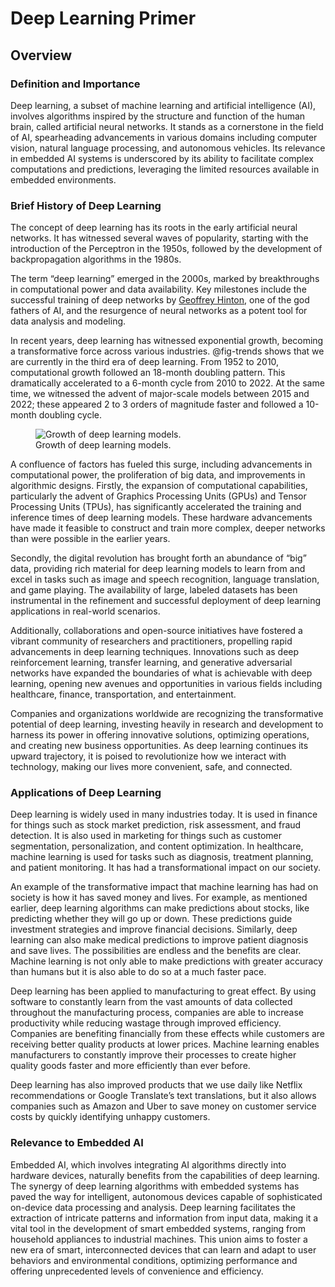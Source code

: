 # Deep Learning Primer

## Overview

### Definition and Importance

Deep learning, a subset of machine learning and artificial intelligence (AI), involves algorithms inspired by the structure and function of the human brain, called artificial neural networks. It stands as a cornerstone in the field of AI, spearheading advancements in various domains including computer vision, natural language processing, and autonomous vehicles. Its relevance in embedded AI systems is underscored by its ability to facilitate complex computations and predictions, leveraging the limited resources available in embedded environments.

### Brief History of Deep Learning

The concept of deep learning has its roots in the early artificial neural networks. It has witnessed several waves of popularity, starting with the introduction of the Perceptron in the 1950s, followed by the development of backpropagation algorithms in the 1980s.

The term "deep learning" emerged in the 2000s, marked by breakthroughs in computational power and data availability. Key milestones include the successful training of deep networks by [Geoffrey Hinton](https://amturing.acm.org/award_winners/hinton_4791679.cfm), one of the god fathers of AI, and the resurgence of neural networks as a potent tool for data analysis and modeling.

In recent years, deep learning has witnessed exponential growth, becoming a transformative force across various industries. @fig-trends shows that we are currently in the third era of deep learning. From 1952 to 2010, computational growth followed an 18-month doubling pattern. This dramatically accelerated to a 6-month cycle from 2010 to 2022. At the same time, we witnessed the advent of major-scale models between 2015 and 2022; these appeared 2 to 3 orders of magnitude faster and followed a 10-month doubling cycle. 

![Growth of deep learning models.](https://epochai.org/assets/images/posts/2022/compute-trends.png){#fig-trends}

A confluence of factors has fueled this surge, including advancements in computational power, the proliferation of big data, and improvements in algorithmic designs. Firstly, the expansion of computational capabilities, particularly the advent of Graphics Processing Units (GPUs) and Tensor Processing Units (TPUs), has significantly accelerated the training and inference times of deep learning models. These hardware advancements have made it feasible to construct and train more complex, deeper networks than were possible in the earlier years.

Secondly, the digital revolution has brought forth an abundance of "big" data, providing rich material for deep learning models to learn from and excel in tasks such as image and speech recognition, language translation, and game playing. The availability of large, labeled datasets has been instrumental in the refinement and successful deployment of deep learning applications in real-world scenarios.

Additionally, collaborations and open-source initiatives have fostered a vibrant community of researchers and practitioners, propelling rapid advancements in deep learning techniques. Innovations such as deep reinforcement learning, transfer learning, and generative adversarial networks have expanded the boundaries of what is achievable with deep learning, opening new avenues and opportunities in various fields including healthcare, finance, transportation, and entertainment.

Companies and organizations worldwide are recognizing the transformative potential of deep learning, investing heavily in research and development to harness its power in offering innovative solutions, optimizing operations, and creating new business opportunities. As deep learning continues its upward trajectory, it is poised to revolutionize how we interact with technology, making our lives more convenient, safe, and connected.

### Applications of Deep Learning

Deep learning is widely used in many industries today. It is used in finance for things such as stock market prediction, risk assessment, and fraud detection. It is also used in marketing for things such as customer segmentation, personalization, and content optimization. In healthcare, machine learning is used for tasks such as diagnosis, treatment planning, and patient monitoring. It has had a transformational impact on our society. 

An example of the transformative impact that machine learning has had on society is how it has saved money and lives. For example, as mentioned earlier, deep learning algorithms can make predictions about stocks, like predicting whether they will go up or down. These predictions guide investment strategies and improve financial decisions. Similarly, deep learning can also make medical predictions to improve patient diagnosis and save lives. The possibilities are endless and the benefits are clear. Machine learning is not only able to make predictions with greater accuracy than humans but it is also able to do so at a much faster pace.

Deep learning has been applied to manufacturing to great effect. By using software to constantly learn from the vast amounts of data collected throughout the manufacturing process, companies are able to increase productivity while reducing wastage through improved efficiency. Companies are benefiting financially from these effects while customers are receiving better quality products at lower prices. Machine learning enables manufacturers to constantly improve their processes to create higher quality goods faster and more efficiently than ever before.

Deep learning has also improved products that we use daily like Netflix recommendations or Google Translate's text translations, but it also allows companies such as Amazon and Uber to save money on customer service costs by quickly identifying unhappy customers. 

### Relevance to Embedded AI

Embedded AI, which involves integrating AI algorithms directly into hardware devices, naturally benefits from the capabilities of deep learning. The synergy of deep learning algorithms with embedded systems has paved the way for intelligent, autonomous devices capable of sophisticated on-device data processing and analysis. Deep learning facilitates the extraction of intricate patterns and information from input data, making it a vital tool in the development of smart embedded systems, ranging from household appliances to industrial machines. This union aims to foster a new era of smart, interconnected devices that can learn and adapt to user behaviors and environmental conditions, optimizing performance and offering unprecedented levels of convenience and efficiency.

